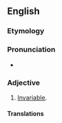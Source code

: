 ==English==

===Etymology===
{{af|en|un-|variable}}

===Pronunciation===
* {{audio|en|en-us-unvariable.ogg|Audio (US)}}

===Adjective===
{{head|en|adjective}}

# {{lb|en|obsolete}} [[invariable|Invariable]].

====Translations====
{{trans-see|invariable}}